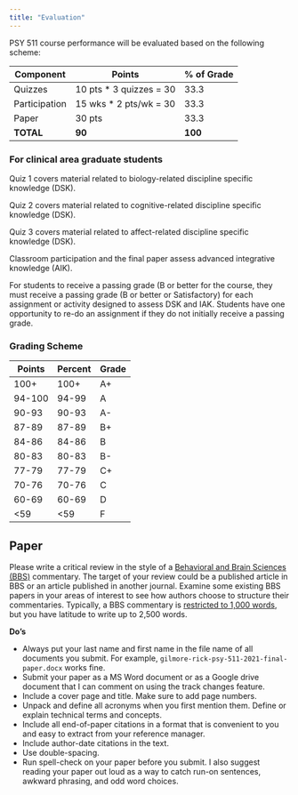 ```yaml
---
title: "Evaluation"
---
```


PSY 511 course performance will be evaluated based on the following scheme:

| Component           | Points                      | % of Grade |
|---------------------|------------------------------|-------|
| Quizzes             | 10 pts * 3 quizzes = 30      | 33.3    |
| Participation       | 15 wks * 2 pts/wk = 30       | 33.3    |
| Paper               | 30 pts                       | 33.3    |
| **TOTAL**           | **90**                      | **100** |

### For clinical area graduate students

Quiz 1 covers material related to biology-related discipline specific knowledge (DSK). 

Quiz 2 covers material related to cognitive-related discipline specific knowledge (DSK).

Quiz 3 covers material related to affect-related discipline specific knowledge (DSK).

Classroom participation and the final paper assess advanced integrative knowledge (AIK).

For students to receive a passing grade (B or better for the course, they must receive a passing grade (B or better or Satisfactory) for each assignment or activity designed to assess DSK and IAK.
Students have one opportunity to re-do an assignment if they do not initially receive a passing grade.

### Grading Scheme

| Points  | Percent | Grade |
|---------|---------|-------|
| 100+    | 100+    | A+    |
| 94-100  | 94-99   | A     |
| 90-93   | 90-93   | A-    |
| 87-89   | 87-89   | B+    |
| 84-86   | 84-86   | B     |
| 80-83   | 80-83   | B-    |
| 77-79   | 77-79   | C+    |
| 70-76   | 70-76   | C     |
| 60-69   | 60-69   | D     |
| <59     | <59     | F     |

## Paper

Please write a critical review in the style of a [Behavioral and Brain Sciences (BBS)](https://www.cambridge.org/core/journals/behavioral-and-brain-sciences) commentary.
The target of your review could be a published article in BBS or an article published in another journal.
Examine some existing BBS papers in your areas of interest to see how authors choose to structure their commentaries.
Typically, a BBS commentary is [restricted to 1,000 words](https://www.cambridge.org/core/journals/behavioral-and-brain-sciences/information/instructions-contributors), but you have latitude to write up to 2,500 words. 

**Do's**

- Always put your last name and first name in the file name of all documents you submit. For example, `gilmore-rick-psy-511-2021-final-paper.docx` works fine.
- Submit your paper as a MS Word document or as a Google drive document that I can comment on using the track changes feature.
- Include a cover page and title. Make sure to add page numbers.
- Unpack and define all acronyms when you first mention them. Define or explain technical terms and concepts.
- Include all end-of-paper citations in a format that is convenient to you and easy to extract from your reference manager.
- Include author-date citations in the text.
- Use double-spacing.
- Run spell-check on your paper before you submit. I also suggest reading your paper out loud as a way to catch run-on sentences, awkward phrasing, and odd word choices.
